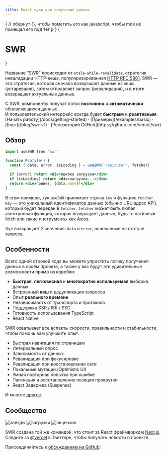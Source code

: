 ```yaml
---
title: React хуки для получения данных
---
```



{
// обернут {}, чтобы пометить его как javascript, чтобы mdx не помещал его под тег p
}
{<h1 className="text-center text-[2.25rem] tracking-[-.015em] font-extrabold md:text-5xl mt-8">SWR</h1>}

<Bleed><Features/></Bleed>

Название “SWR” происходит от `stale-while-revalidate`, стратегия инвалидации HTTP-кеша, популяризированная
[HTTP RFC 5861](https://tools.ietf.org/html/rfc5861). SWR — это стратегия, которая сначала возвращает
данные из кеша (устаревшие), затем отправляет запрос (ревалидация), и в итоге возвращает актуальные данные.

<Callout emoji="✅">
  С SWR, компоненты получат поток <strong>постоянно</strong> и <strong>автоматически</strong> обновляющихся данных.<br/>
  И пользовательский интерфейс всегда будет <strong>быстрым</strong> и <strong>реактивным</strong>.
</Callout>

<div className="mt-16 mb-20 text-center">
  [Начать работу](/docs/getting-started) · [Примеры](/examples/basic) · [Блог](/blog/swr-v1) · [Репозиторий GitHub](https://github.com/vercel/swr)
</div>

## Обзор

```jsx
import useSWR from 'swr'

function Profile() {
  const { data, error, isLoading } = useSWR('/api/user', fetcher)

  if (error) return <div>ошибка загрузки</div>
  if (isLoading) return <div>загрузка...</div>
  return <div>привет, {data.name}!</div>
}
```

В этом примере, хук `useSWR` принимает строку `key` и функцию `fetcher`. `key` — это уникальный идентификатор данных (обычно URL-адрес API),
который будет передан в `fetcher`. `fetcher` может быть любая асинхронная функция, которая возвращает данные, будь то нативный fetch или такие инструменты как Axios.

Хук возвращает 2 значения: `data` и `error`, основанные на статусе запроса.

## Особенности

Всего одной строкой кода вы можете упростить логику получения данных в своём проекте, а также у вас будут эти удивительные возможности прямо из коробки:

- **Быстрая**, **легковесная** и **многократно используемая** выборка данных
- Встроенный **кеш** и дедупликация запросов
- Опыт **реального времени**
- Независимость от транспорта и протокола
- Поддержка SSR / ISR / SSG
- Готовность использования TypeScript
- React Native

SWR охватывает все аспекты скорости, правильности и стабильности, чтобы помочь вам улучшить опыт:

- Быстрая навигация по страницам
- Интервальный опрос
- Зависимость от данных
- Ревалидация при фокусировке
- Ревалидация при восстановлении сети
- Локальные мутации (Optimistic UI)
- Умная повторная попытка при ошибке
- Пагинация и восстановление позиции прокрутки
- React Задержка (Suspense)

И многое [другое](/docs/getting-started).

## Сообщество

<p className="flex h-6">
  <img alt="звёзды" src="https://badgen.net/github/stars/vercel/swr" className="inline-block mr-2"/>
  <img alt="загрузки" src="https://badgen.net/npm/dt/swr" className="inline-block mr-2"/>
  <img alt="лицензия" src="https://badgen.net/npm/license/swr" className="inline-block mr-2"/>
</p>

SWR создана той же командой, что стоит за React фреймворком [Next.js](https://nextjs.org).
Следите за [@vercel](https://twitter.com/vercel) в Твиттере, чтобы получать новости о проекте.

Присоединяйтесь к [обсуждениям на GitHub](https://github.com/vercel/swr/discussions)!
